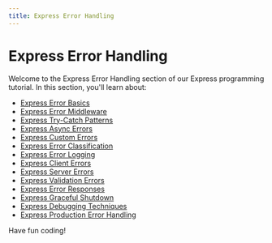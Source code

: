 ```yaml
---
title: Express Error Handling
---
```


# Express Error Handling

Welcome to the Express Error Handling section of our Express programming tutorial. In this section, you'll learn about:

- [Express Error Basics](./0-express-error-basics.mdx)
- [Express Error Middleware](./1-express-error-middleware.mdx)
- [Express Try-Catch Patterns](./2-express-try-catch-patterns.mdx)
- [Express Async Errors](./3-express-async-errors.mdx)
- [Express Custom Errors](./4-express-custom-errors.mdx)
- [Express Error Classification](./5-express-error-classification.mdx)
- [Express Error Logging](./6-express-error-logging.mdx)
- [Express Client Errors](./7-express-client-errors.mdx)
- [Express Server Errors](./8-express-server-errors.mdx)
- [Express Validation Errors](./9-express-validation-errors.mdx)
- [Express Error Responses](./10-express-error-responses.mdx)
- [Express Graceful Shutdown](./11-express-graceful-shutdown.mdx)
- [Express Debugging Techniques](./12-express-debugging-techniques.mdx)
- [Express Production Error Handling](./13-express-production-error-handling.mdx)

Have fun coding!
